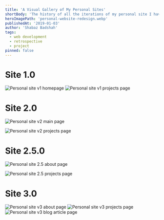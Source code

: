 ```yaml
---
title: 'A Visual Gallery of My Personal Sites'
shortBody: 'The history of all the iterations of my personal site I have created.'
heroImagePath: 'personal-website-redesign.webp'
publishedAt: '2019-01-03'
author: 'Shabaz Badshah'
tags:
  - web development
  - retrospective
  - project
pinned: false
---
```


# Site 1.0

![Personal site v1 homepage](./personal-site-v1.png)
![Personal site v1 projects page](./personal-site-v1-projects.png)

# Site 2.0

![Personal site v2 main page](./mockup_1.png)

![Personal site v2 projects page](./mockup_2.png)

# Site 2.5.0

![Personal site 2.5 about page](./personal-site-v2.5-about-v1.jpg)

![Personal site 2.5 projects page](./personal-site-v2.5-projects-v1.jpg)

# Site 3.0

![Personal site v3 about page](./personal-site-v3-about.png)
![Personal site v3 projects page](./personal-site-v3-projects.png)
![Personal site v3 blog article page](./personal-site-v3-article.png)
